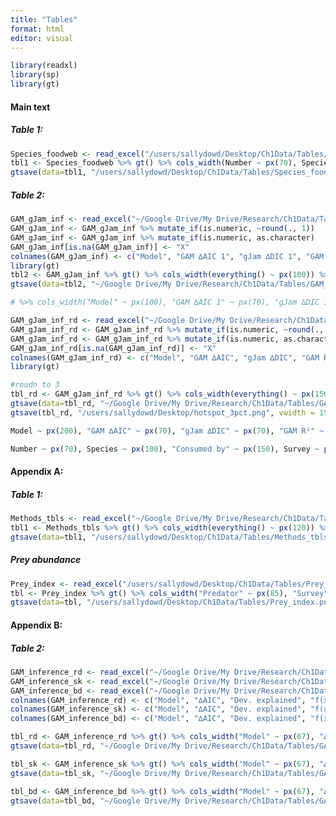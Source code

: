 ```yaml
---
title: "Tables"
format: html
editor: visual
---
```


```r
library(readxl)
library(sp)
library(gt)
```

#### Main text

##### Table 1:

```r
Species_foodweb <- read_excel("/users/sallydowd/Desktop/Ch1Data/Tables/Species_foodweb.xlsx")
tbl1 <- Species_foodweb %>% gt() %>% cols_width(Number ~ px(70), Species ~ px(100), "Consumed by" ~ px(150), Survey ~ px(70)) %>% cols_align(align= "center") %>% tab_style(style = cell_text(weight = "bold"), locations = cells_column_labels())
gtsave(data=tbl1, "/users/sallydowd/Desktop/Ch1Data/Tables/Species_foodweb.png")
```

##### Table 2:

```r
GAM_gJam_inf <- read_excel("~/Google Drive/My Drive/Research/Ch1Data/Tables/GAM_gJam_inf.xlsx", sheet=1)
GAM_gJam_inf <- GAM_gJam_inf %>% mutate_if(is.numeric, ~round(., 1))
GAM_gJam_inf <- GAM_gJam_inf %>% mutate_if(is.numeric, as.character)
GAM_gJam_inf[is.na(GAM_gJam_inf)] <- "X"
colnames(GAM_gJam_inf) <- c("Model", "GAM ∆AIC 1", "gJam ∆DIC 1", "GAM ∆AIC 2", "gJam ∆DIC 2", "GAM ∆AIC 3", "gJam ∆DIC 3")
library(gt)
tbl2 <- GAM_gJam_inf %>% gt() %>% cols_width(everything() ~ px(100)) %>% cols_align(align= "center") %>% tab_style(style = cell_text(weight = "bold"), locations = cells_column_labels()) %>% tab_spanner(label= "Red drum", columns= c("GAM ∆AIC 1", "gJam ∆DIC 1")) %>% tab_spanner(label= "Southern kingfish", columns= c("GAM ∆AIC 2", "gJam ∆DIC 2")) %>% tab_spanner(label= "Black drum", columns= c("GAM ∆AIC 3", "gJam ∆DIC 3")) %>%  cols_label("Model" = "Model", "GAM ∆AIC 1" = "GAM ∆AIC", "GAM ∆AIC 2" = "GAM ∆AIC", "GAM ∆AIC 3" = "GAM ∆AIC", "gJam ∆DIC 1" = "gJam ∆DIC", "gJam ∆DIC 2" = "gJam ∆DIC", "gJam ∆DIC 3" = "gJam ∆DIC")
gtsave(data=tbl2, "~/Google Drive/My Drive/Research/Ch1Data/Tables/GAM_gJam_inf.png")

# %>% cols_width("Model" ~ px(100), "GAM ∆AIC 1" ~ px(70), "gJam ∆DIC 1" ~ px(70), "GAM ∆AIC 2" ~ px(70), "gJam ∆DIC 2" ~ px(70), "GAM ∆AIC 3" ~ px(70), "gJam ∆DIC 3" ~ px(70))
```

```r
GAM_gJam_inf_rd <- read_excel("~/Google Drive/My Drive/Research/Ch1Data/Tables/GAM_gJam_inf.xlsx", sheet=2)
GAM_gJam_inf_rd <- GAM_gJam_inf_rd %>% mutate_if(is.numeric, ~round(., 1))
GAM_gJam_inf_rd <- GAM_gJam_inf_rd %>% mutate_if(is.numeric, as.character)
GAM_gJam_inf_rd[is.na(GAM_gJam_inf_rd)] <- "X"
colnames(GAM_gJam_inf_rd) <- c("Model", "GAM ∆AIC", "gJam ∆DIC", "GAM R²", "gJam R² traditional", "R² gJam conditional", "GAM RMSE", "gJam RMSE traditional", "gJam RMSE conditional")
library(gt)

#roudn to 3
tbl_rd <- GAM_gJam_inf_rd %>% gt() %>% cols_width(everything() ~ px(150)) %>% cols_align(align= "center") %>% tab_style(style = cell_text(weight = "bold"), locations = cells_column_labels()) %>% tab_spanner(label= "Red drum", columns= c("Model", "GAM ∆AIC", "gJam ∆DIC", "GAM R²", "gJam R² traditional", "R² gJam conditional", "GAM RMSE", "gJam RMSE traditional", "gJam RMSE conditional")) %>% tab_spanner_delim(delim="_")
gtsave(data=tbl_rd, "~/Google Drive/My Drive/Research/Ch1Data/Tables/GAM_gJam_inf_rd.png")
gtsave(tbl_rd, "/users/sallydowd/Desktop/hotspot_3pct.png", vwidth = 1500, vheight = 1000)

Model ~ px(200), "GAM ∆AIC" ~ px(70), "gJam ∆DIC" ~ px(70), "GAM R²" ~ px(100), "gJam R² traditional" ~ px(125), "R² gJam conditional" ~ px(125), "GAM RMSE" ~ px(100), "gJam RMSE traditional" ~ px(125), "gJam RMSE conditional" ~ px(125))

Number ~ px(70), Species ~ px(100), "Consumed by" ~ px(150), Survey ~ px(70

```

#### Appendix A:

##### Table 1:

```r
Methods_tbls <- read_excel("~/Google Drive/My Drive/Research/Ch1Data/Tables/Methods_tbls.xlsx")
tbl1 <- Methods_tbls %>% gt() %>% cols_width(everything() ~ px(120)) %>% cols_align(align= "center") %>% tab_style(style = cell_text(weight = "bold"), locations = cells_column_labels())
gtsave(data=tbl1, "/users/sallydowd/Desktop/Ch1Data/Tables/Methods_tbls.png")
```

##### Prey abundance

```r
Prey_index <- read_excel("/users/sallydowd/Desktop/Ch1Data/Tables/Prey_index.xlsx", sheet=1)
tbl <- Prey_index %>% gt() %>% cols_width("Predator" ~ px(85), "Survey" ~ px(70), "Prey species" ~ px(300)) %>% cols_align(align= "center") %>% tab_style(style = cell_text(weight = "bold"), locations = cells_column_labels())
gtsave(data=tbl, "/users/sallydowd/Desktop/Ch1Data/Tables/Prey_index.png")
```

#### Appendix B:

##### Table 2:

```r
GAM_inference_rd <- read_excel("~/Google Drive/My Drive/Research/Ch1Data/Final_results/GAM_inference.xlsx", sheet=1)
GAM_inference_sk <- read_excel("~/Google Drive/My Drive/Research/Ch1Data/Final_results/GAM_inference.xlsx", sheet=2)
GAM_inference_bd <- read_excel("~/Google Drive/My Drive/Research/Ch1Data/Final_results/GAM_inference.xlsx", sheet=3)
colnames(GAM_inference_rd) <- c("Model", "∆AIC", "Dev. explained", "f(x)", "s(avgdepth)", "s(avgssal)", "s(avgstemp)", "s(avgsdo)", "s(NoFishRest)", "s(bluecrabP120)", "s(totalpreyP915)", "s(totalpreyP120)")
colnames(GAM_inference_sk) <- c("Model", "∆AIC", "Dev. explained", "f(x)", "s(avgdepth)", "s(avgssal)", "s(avgstemp)", "s(avgsdo)", "s(NoFishRest)", "s(bluecrabP120)", "s(totalpreyP915)", "s(totalpreyP120)")
colnames(GAM_inference_bd) <- c("Model", "∆AIC", "Dev. explained", "f(x)", "s(avgdepth)", "s(avgssal)", "s(avgstemp)", "s(avgsdo)", "s(NoFishRest)", "s(bluecrabP120)", "s(totalpreyP915)", "s(totalpreyP120)")

tbl_rd <- GAM_inference_rd %>% gt() %>% cols_width("Model" ~ px(67), "∆AIC" ~ px(50), "Dev. explained" ~ px(57), "f(x)" ~ px(50), "s(avgdepth)" ~ px(70), "s(avgssal)" ~ px(65), "s(avgstemp)" ~ px(72), "s(avgsdo)" ~ px(65), "s(NoFishRest)" ~ px(80), "s(bluecrabP120)" ~ px(95), "s(totalpreyP915)" ~ px(95), "s(totalpreyP120)" ~ px(95)) %>% cols_align(align= "center") %>% tab_style(style = cell_text(weight = "bold"), locations = cells_column_labels()) %>% tab_options(table.font.size = px(10.5)) %>% labs(title= "example")
gtsave(data=tbl_rd, "~/Google Drive/My Drive/Research/Ch1Data/Tables/GAM_inference_rd.png")

tbl_sk <- GAM_inference_sk %>% gt() %>% cols_width("Model" ~ px(67), "∆AIC" ~ px(50), "Dev. explained" ~ px(57), "f(x)" ~ px(50), "s(avgdepth)" ~ px(70), "s(avgssal)" ~ px(65), "s(avgstemp)" ~ px(72), "s(avgsdo)" ~ px(65), "s(NoFishRest)" ~ px(80), "s(bluecrabP120)" ~ px(95), "s(totalpreyP915)" ~ px(95), "s(totalpreyP120)" ~ px(95)) %>% cols_align(align= "center") %>% tab_style(style = cell_text(weight = "bold"), locations = cells_column_labels()) %>% tab_options(table.font.size = px(10.5))
gtsave(data=tbl_sk, "~/Google Drive/My Drive/Research/Ch1Data/Tables/GAM_inference_sk.png")

tbl_bd <- GAM_inference_bd %>% gt() %>% cols_width("Model" ~ px(67), "∆AIC" ~ px(50), "Dev. explained" ~ px(57), "f(x)" ~ px(50), "s(avgdepth)" ~ px(70), "s(avgssal)" ~ px(65), "s(avgstemp)" ~ px(72), "s(avgsdo)" ~ px(65), "s(NoFishRest)" ~ px(80), "s(bluecrabP120)" ~ px(95), "s(totalpreyP915)" ~ px(95), "s(totalpreyP120)" ~ px(95)) %>% cols_align(align= "center") %>% tab_style(style = cell_text(weight = "bold"), locations = cells_column_labels()) %>% tab_options(table.font.size = px(10.5))
gtsave(data=tbl_bd, "~/Google Drive/My Drive/Research/Ch1Data/Tables/GAM_inference_bd.png")
```
